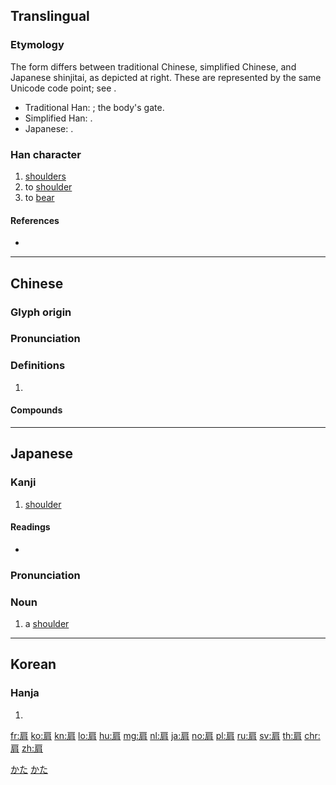 {{character info/new}}
==Translingual==
{{ja-forms|肩|肩|肩}}

===Etymology===
The form differs between traditional Chinese, simplified Chinese, and Japanese shinjitai, as depicted at right. These are represented by the same Unicode code point; see {{w|Han unification}}.
* Traditional Han: {{Han compound|肉|戶|alt1=月|ls=ic}}; the body's gate.
* Simplified Han: {{Han compound|肉|户|alt1=月|ls=ic}}.
* Japanese: {{Han compound|肉|戸|alt1=月|ls=ic}}.

===Han character===
{{Han char|rn=130|rad=肉|as=04|sn=8|four=30227|canj=HSB,ISB|ids=⿸戶[[肉|月]], ⿸[[户]]月, ⿸[[戸]]月}}

# [[shoulders]]
# to [[shoulder]]
# to [[bear]]

====References====
* {{Han ref|kx=0975.100|dkj=29299|dj=1426.210|hdz=32052.080|uh=80A9|ud=32937|bh=AAD3|bd=43731}}

----

==Chinese==
{{zh-forms}}

===Glyph origin===
{{Han etym}}

===Pronunciation===
{{zh-pron
|m=jiān
|c=gin1
|mn=keng
|mc=y
|oc=y
|cat=
}}

===Definitions===
{{zh-hanzi}}

# {{rfdef|zh}}

====Compounds====
{{zh-der|一肩兒|一肩挑|下一肩|並肩|並肩作戰|並肩前進|並肩而行|乘肩|五十肩|亞肩疊背|仔肩|併肩子|入肩|冷肩膀|切肩|削肩|勾肩搭背|卸肩|坎肩|墊肩|壓肩疊背|嫩肩膀|差肩|庾肩吾|彘肩|息肩|憑肩|扛肩兒的|披肩|抬肩|拱肩縮背|挨肩|挨肩兒|挨肩搭背|挨肩擦背|挨肩擦膀|挨肩擦臉|挨肩疊背|捱肩擦背|掇肩|接踵摩肩|接踵比肩|摩肩如雲|摩肩接踵|摩肩擊轂|摩肩擦踵|擊轂摩肩|擔肩|擦肩|擦肩而過|擦肩膀|望其肩背|望其肩項|歙肩|比肩|比肩人|比肩皆是|比肩繼踵|比肩而事|比肩而立|比肩隨踵|溜肩膀|聯肩疊背|聳肩|肩上肩下|肩帶|肩挑背負|肩摩|肩摩踵接|肩摩轂擊|肩擔之家|肩相比|肩窩|肩背相望|肩胛|肩胛骨|肩膀|肩膀不齊|肩膀兒寬|肩膀窄|肩負|肩輿|肩隨|肩章|肩須拍|肩頭|脅肩|脅肩累足|脅肩諂笑|脫肩|角肩椿象|路肩|踏肩|轂擊肩摩|過肩摔|雲肩|駢肩|駢肩累足|駢肩累跡|駢肩累踵|駢肩雜遝}}

----

==Japanese==

===Kanji===
{{ja-kanji|grade=c|rs=肉04}}

# [[shoulder]]

====Readings====
* {{ja-readings|on=[[けん]] (ken)|kun=[[かた]] (kata)|nanori=}}

{{ja-kanjitab|かた|yomi=k}}

===Pronunciation===
{{ja-pron|かた|yomi=k}}

===Noun===
{{ja-noun|かた}}

# a [[shoulder]]

[[Category:Japanese basic words|かた]]
[[Category:ja:Anatomy|かた]]

----

==Korean==

===Hanja===
{{ko-hanja|hangeul=견|eumhun=|rv=gyeon|mr=kyŏn|y=kyen}}

# {{defn|lang=ko|sort=肉04}}

[[fr:肩]]
[[ko:肩]]
[[kn:肩]]
[[lo:肩]]
[[hu:肩]]
[[mg:肩]]
[[nl:肩]]
[[ja:肩]]
[[no:肩]]
[[pl:肩]]
[[ru:肩]]
[[sv:肩]]
[[th:肩]]
[[chr:肩]]
[[zh:肩]]